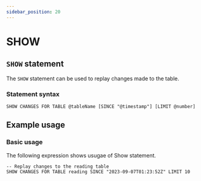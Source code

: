 ```yaml
---
sidebar_position: 20
---
```


# SHOW

## `SHOW` statement

The `SHOW` statement can be used to replay changes made to the table.

### Statement syntax

```surql title="SurrealQL Syntax"
SHOW CHANGES FOR TABLE @tableName [SINCE "@timestamp"] [LIMIT @number]
```

## Example usage
### Basic usage

The following expression shows usugae of Show statement.

```surql
-- Replay changes to the reading table
SHOW CHANGES FOR TABLE reading SINCE "2023-09-07T01:23:52Z" LIMIT 10
```